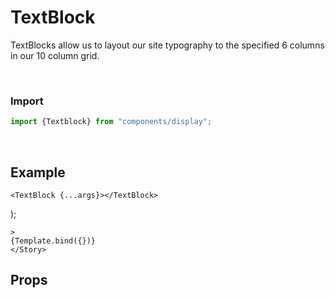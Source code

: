 
<Meta title="Display/TextBlock" component={TextBlock} />

# TextBlock

TextBlocks allow us to layout our site typography to the specified 6 columns in our 10 column grid.  

<br />

### Import
```javascript
import {Textblock} from "components/display";
```

<br />

## Example


    <TextBlock {...args}></TextBlock>
);

<Canvas withSource="open">
	<Story
		name="TextBlock"
		
	>
	{Template.bind({})}
	</Story>    
</Canvas>

<br />

## Props
<ArgsTable story="TextBlock" />
